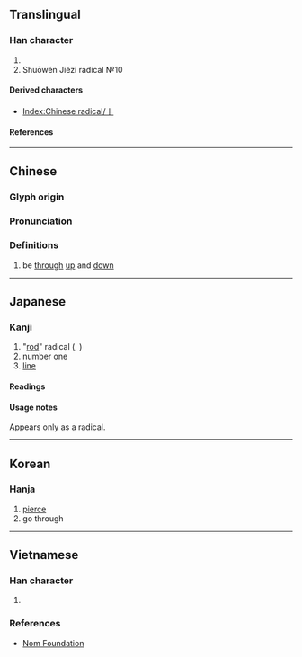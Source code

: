 {{also|[[一]]|[[∣]]|[[׀]]|[[ǀ]]|[[〡]]|ㆳ|{{unsupported|pipe}}|uni=auto}}
{{character info}}
==Translingual==
{{stroke order|strokes=1}}
{{stroke order|type=animate}}

===Han character===
{{Han char|rn=2|rad=丨|as=00|sn=1|four=|canj=L,XL}}

# {{mul-kangxi radical-def}}
# Shuōwén Jiězì radical №10

====Derived characters====
* [[Index:Chinese radical/丨]]

====References====
{{Han ref|kx=0078.200|dkj=00067|dj=0157.450|hdz=10028.020|uh=4E28}}

----

==Chinese==
{{zh-forms}}

===Glyph origin===
{{Han etym}}

===Pronunciation===
{{zh-pron
|m=gǔn
|c=gwan2
|h=pfs=kun
|mn=kún
|w=
|mc=y
|oc=y
|ma=|ma2=
|cat=
}}

===Definitions===
{{zh-hanzi}}

# {{zh-hist-ghost}} be [[through]] [[up]] and [[down]]

----

==Japanese==

===Kanji===
{{ja-kanji|grade=r|rs=丨0}}

# "[[rod]]" radical ({{ja-r|ぼう}}, {{ja-r|たてぼう}})
# number one
# [[line]]

====Readings====
{{ja-readings
|goon=こん, し, にょ
|kanon=こん, し, じょ
|kun=すす-む, しりぞ-く
}}

====Usage notes====
Appears only as a radical.

----

==Korean==

===Hanja===
{{ko-hanja|곤}}

# [[pierce]]
# go through

----

==Vietnamese==

===Han character===
{{vi-readings|reading=[[cổn]]|rs=丨00}}

# {{rfdef|vi|sort=丨00}}

===References===
* [http://nomfoundation.org/common/nom_details.php?codepoint=4e28 Nom Foundation]

{{cln|vi|Han tu}}